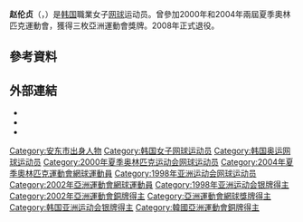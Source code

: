 {{Infobox 网球选手
|姓名=趙倫貞
|照片=
|国籍={{KOR}}
|生日={{birth_date_and_age|1979|4|2|mf=y}}
|出生地=[[大韩民国|大韩民国]][[安东市|安东市]]
|居住地=[[大韩民国|大韩民国]][[首尔|首尔]]
|身高=167
|体重=55
|持拍手=右手
|反拍=双手
|单打最高排名=45（2003年7月14日）
|双打最高排名=98（2003年9月22日）
|职业战绩=255勝180負
|雙打職業戰績=116勝84負
|奖金=603,590[[美元|美元]]
}}
{{世大運獎牌記錄
|項目=網球
|a1=2005
|b1=2
|c1=女子單打
}}
'''赵伦贞'''（{{lang-ko|조윤정}}，{{bd|1979年|4月2日||}}）是[[韩国|韩国]]職業女子[[网球|网球]]运动员。曾參加2000年和2004年兩屆夏季奧林匹克運動會，獲得三枚亞洲運動會獎牌。2008年正式退役。

== 參考資料 ==
{{Reflist}}

== 外部連結 ==
* {{IOC profile|id=yoon-jeong-cho}}
* {{WTA|1544}}
* {{ITF Profile|id=20005599}}

{{Authority control}}
{{DEFAULTSORT:Cho, Yoon-jeong}}
[[Category:安东市出身人物|Category:安东市出身人物]]
[[Category:韩国女子网球运动员|Category:韩国女子网球运动员]]
[[Category:韩国奥运网球运动员|Category:韩国奥运网球运动员]]
[[Category:2000年夏季奥林匹克运动会网球运动员|Category:2000年夏季奥林匹克运动会网球运动员]]
[[Category:2004年夏季奧林匹克運動會網球運動員|Category:2004年夏季奧林匹克運動會網球運動員]]
[[Category:1998年亚洲运动会网球运动员|Category:1998年亚洲运动会网球运动员]]
[[Category:2002年亞洲運動會網球運動員|Category:2002年亞洲運動會網球運動員]]
[[Category:1998年亚洲运动会银牌得主|Category:1998年亚洲运动会银牌得主]]
[[Category:2002年亞洲運動會銅牌得主|Category:2002年亞洲運動會銅牌得主]]
[[Category:亞洲運動會網球獎牌得主|Category:亞洲運動會網球獎牌得主]]
[[Category:韩国亚洲运动会银牌得主|Category:韩国亚洲运动会银牌得主]]
[[Category:韓國亞洲運動會銅牌得主|Category:韓國亞洲運動會銅牌得主]]